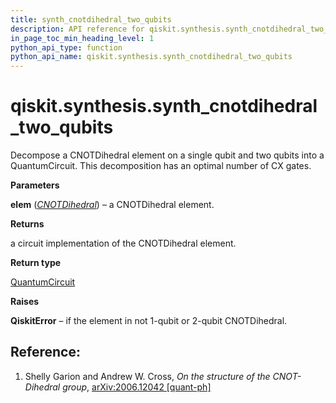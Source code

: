 ```yaml
---
title: synth_cnotdihedral_two_qubits
description: API reference for qiskit.synthesis.synth_cnotdihedral_two_qubits
in_page_toc_min_heading_level: 1
python_api_type: function
python_api_name: qiskit.synthesis.synth_cnotdihedral_two_qubits
---
```


<span id="qiskit-synthesis-synth-cnotdihedral-two-qubits" />

# qiskit.synthesis.synth\_cnotdihedral\_two\_qubits

<Function id="qiskit.synthesis.synth_cnotdihedral_two_qubits" name="synth_cnotdihedral_two_qubits" isDedicatedPage={true} github="https://github.com/qiskit/qiskit/tree/stable/0.24/qiskit/synthesis/cnotdihedral/cnotdihedral_decompose_two_qubits.py" signature="synth_cnotdihedral_two_qubits(elem)">
  Decompose a CNOTDihedral element on a single qubit and two qubits into a QuantumCircuit. This decomposition has an optimal number of CX gates.

  **Parameters**

  **elem** ([*CNOTDihedral*](qiskit.quantum_info.CNOTDihedral "qiskit.quantum_info.CNOTDihedral")) – a CNOTDihedral element.

  **Returns**

  a circuit implementation of the CNOTDihedral element.

  **Return type**

  [QuantumCircuit](qiskit.circuit.QuantumCircuit "qiskit.circuit.QuantumCircuit")

  **Raises**

  **QiskitError** – if the element in not 1-qubit or 2-qubit CNOTDihedral.

  ## Reference:

  1.  Shelly Garion and Andrew W. Cross, *On the structure of the CNOT-Dihedral group*, [arXiv:2006.12042 \[quant-ph\]](https://arxiv.org/abs/2006.12042)
</Function>

